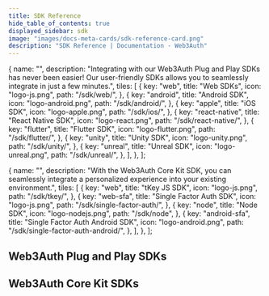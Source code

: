 ```yaml
---
title: SDK Reference
hide_table_of_contents: true
displayed_sidebar: sdk
image: "images/docs-meta-cards/sdk-reference-card.png"
description: "SDK Reference | Documentation - Web3Auth"
---
```



  {
    name: "",
    description:
      "Integrating with our Web3Auth Plug and Play SDKs has never been easier! Our user-friendly SDKs allows you to seamlessly integrate in just a few minutes.",
    tiles: [
      {
        key: "web",
        title: "Web SDKs",
        icon: "logo-js.png",
        path: "/sdk/web/",
      },
      {
        key: "android",
        title: "Android SDK",
        icon: "logo-android.png",
        path: "/sdk/android/",
      },
      {
        key: "apple",
        title: "iOS SDK",
        icon: "logo-apple.png",
        path: "/sdk/ios/",
      },
      {
        key: "react-native",
        title: "React Native SDK",
        icon: "logo-react.png",
        path: "/sdk/react-native/",
      },
      {
        key: "flutter",
        title: "Flutter SDK",
        icon: "logo-flutter.png",
        path: "/sdk/flutter/",
      },
      {
        key: "unity",
        title: "Unity SDK",
        icon: "logo-unity.png",
        path: "/sdk/unity/",
      },
      {
        key: "unreal",
        title: "Unreal SDK",
        icon: "logo-unreal.png",
        path: "/sdk/unreal/",
      },
    ],
  },
];

  {
    name: "",
    description: "With the Web3Auth Core Kit SDK, you can seamlessly integrate a personalized experience into your existing environment.",
    tiles: [
      {
        key: "web",
        title: "tKey JS SDK",
        icon: "logo-js.png",
        path: "/sdk/tkey/",
      },
      {
        key: "web-sfa",
        title: "Single Factor Auth SDK",
        icon: "logo-js.png",
        path: "/sdk/single-factor-auth/",
      },
      {
        key: "node",
        title: "Node SDK",
        icon: "logo-nodejs.png",
        path: "/sdk/node",
      },
      {
        key: "android-sfa",
        title: "Single Factor Auth Android SDK",
        icon: "logo-android.png",
        path: "/sdk/single-factor-auth-android/",
      },
    ],
  },
];

## Web3Auth Plug and Play SDKs

<Tiles tileGroups={PlugAndPlayGroupsData} />

## Web3Auth Core Kit SDKs

<Tiles tileGroups={CoreKitGroupsData} />
